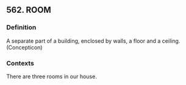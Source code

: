## 562. ROOM
### Definition
A separate part of a building, enclosed by walls, a floor and a ceiling. (Concepticon)

### Contexts
There are three rooms in our house.

